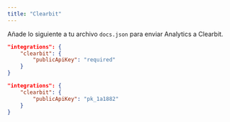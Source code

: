```yaml
---
title: "Clearbit"
---
```


Añade lo siguiente a tu archivo `docs.json` para enviar Analytics a Clearbit.

<CodeGroup>

```json Opciones de Analytics en docs.json
"integrations": {
    "clearbit": {
        "publicApiKey": "required"
    }
}
```

```json Ejemplo
"integrations": {
    "clearbit": {
        "publicApiKey": "pk_1a1882"
    }
}
```

</CodeGroup>
